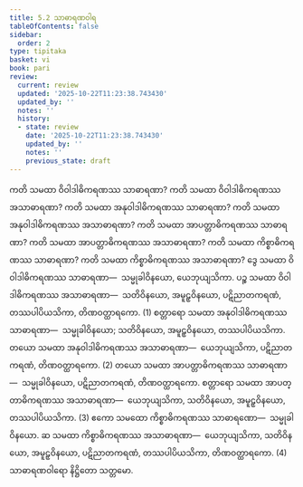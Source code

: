 ```yaml
---
title: 5.2 သာဓာရဏဝါရ
tableOfContents: false
sidebar:
  order: 2
type: tipitaka
basket: vi
book: pari
review:
  current: review
  updated: '2025-10-22T11:23:38.743430'
  updated_by: ''
  notes: ''
  history:
  - state: review
    date: '2025-10-22T11:23:38.743430'
    updated_by: ''
    notes: ''
    previous_state: draft
---
```



<ReviewStatus review={frontmatter.review} showDetails={true} />

<HypothesisAnnotation frontmatter={frontmatter} />

<DynamicBreadcrumb />

<Division number="297" book="pari" e="ch" v="5" p="185">

<Paragraph number="1249" book="pari">
ကတိ သမထာ ဝိဝါဒါဓိကရဏဿ သာဓာရဏာ? ကတိ သမထာ ဝိဝါဒါဓိကရဏဿ အသာဓာရဏာ? ကတိ သမထာ အနုဝါဒါဓိကရဏဿ သာဓာရဏာ? ကတိ သမထာ အနုဝါဒါဓိကရဏဿ အသာဓာရဏာ? ကတိ သမထာ အာပတ္တာဓိကရဏဿ သာဓာရဏာ? ကတိ သမထာ အာပတ္တာဓိကရဏဿ အသာဓာရဏာ? ကတိ သမထာ ကိစ္စာဓိကရဏဿ သာဓာရဏာ? ကတိ သမထာ ကိစ္စာဓိကရဏဿ အသာဓာရဏာ?
</Paragraph>

<Paragraph number="1250" book="pari">
ဒွေ သမထာ ဝိဝါဒါဓိကရဏဿ သာဓာရဏာ—  သမ္မုခါဝိနယော, ယေဘုယျသိကာ. ပဉ္စ သမထာ ဝိဝါဒါဓိကရဏဿ အသာဓာရဏာ—  သတိဝိနယော, အမူဠှဝိနယော, ပဋိညာတကရဏံ, တဿပါပိယသိကာ, တိဏဝတ္ထာရကော. (1)
</Paragraph>

<Paragraph number="1251" book="pari">
စတ္တာရော သမထာ အနုဝါဒါဓိကရဏဿ သာဓာရဏာ—  သမ္မုခါဝိနယော; သတိဝိနယော, အမူဠှဝိနယော, တဿပါပိယသိကာ. တယော သမထာ အနုဝါဒါဓိကရဏဿ အသာဓာရဏာ—  ယေဘုယျသိကာ, ပဋိညာတကရဏံ, တိဏဝတ္ထာရကော. (2)
</Paragraph>

<Paragraph number="1252" book="pari">
တယော သမထာ အာပတ္တာဓိကရဏဿ သာဓာရဏာ—  သမ္မုခါဝိနယော, ပဋိညာတကရဏံ, တိဏဝတ္ထာရကော. စတ္တာရော သမထာ အာပတ္တာဓိကရဏဿ အသာဓာရဏာ—  ယေဘုယျသိကာ, သတိဝိနယော, အမူဠှဝိနယော, တဿပါပိယသိကာ. (3)
</Paragraph>

<Paragraph number="1253" book="pari">
ဧကော သမထော ကိစ္စာဓိကရဏဿ သာဓာရဏော—  သမ္မုခါဝိနယော. ဆ သမထာ ကိစ္စာဓိကရဏဿ အသာဓာရဏာ—  ယေဘုယျသိကာ, သတိဝိနယော, အမူဠှဝိနယော, ပဋိညာတကရဏံ, တဿပါပိယသိကာ, တိဏဝတ္ထာရကော. (4)

</Paragraph>
</Division>

<Paragraph number="1254" type="center" book="pari">
သာဓာရဏဝါရော နိဋ္ဌိတော သတ္တမော.
</Paragraph>